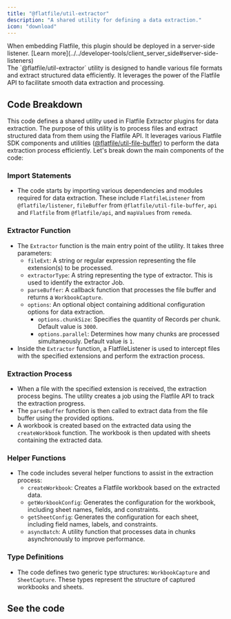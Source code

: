 ```yaml
---
title: "@flatfile/util-extractor"
description: "A shared utility for defining a data extraction."
icon: "download"
---
```


<Warning>
  When embedding Flatfile, this plugin should be deployed in a server-side
  listener. [Learn
  more](../../developer-tools/client_server_side#server-side-listeners)
</Warning>

<CardGroup cols={1}>
  <Card title="@flatfile/util-extractor" icon="download">
    <br />
    The `@flatfile/util-extractor` utility is designed to handle various file formats
    and extract structured data efficiently. It leverages the power of the Flatfile
    API to facilitate smooth data extraction and processing.
  </Card>
</CardGroup>

## Code Breakdown

This code defines a shared utility used in Flatfile Extractor plugins for data extraction. The purpose of this utility is to process files and extract structured data from them using the Flatfile API. It leverages various Flatfile SDK components and utilities ([@flatfile/util-file-buffer](./file-buffer)) to perform the data extraction process efficiently. Let's break down the main components of the code:

### **Import Statements**

- The code starts by importing various dependencies and modules required for data extraction. These include `FlatfileListener` from `@flatfile/listener`, `fileBuffer` from `@flatfile/util-file-buffer`, `api` and `Flatfile` from `@flatfile/api`, and `mapValues` from `remeda`.

### **Extractor Function**

- The `Extractor` function is the main entry point of the utility. It takes three parameters:
  - `fileExt`: A string or regular expression representing the file extension(s) to be processed.
  - `extractorType`: A string representing the type of extractor. This is used to identify the extractor Job.
  - `parseBuffer`: A callback function that processes the file buffer and returns a `WorkbookCapture`.
  - `options`: An optional object containing additional configuration options for data extraction.
    - `options.chunkSize`: Specifies the quantity of Records per chunk. Default value is `3000`.
    - `options.parallel`: Determines how many chunks are processed simultaneously. Default value is `1`.
- Inside the `Extractor` function, a FlatfileListener is used to intercept files with the specified extensions and perform the extraction process.

### **Extraction Process**

- When a file with the specified extension is received, the extraction process begins. The utility creates a job using the Flatfile API to track the extraction progress.
- The `parseBuffer` function is then called to extract data from the file buffer using the provided options.
- A workbook is created based on the extracted data using the `createWorkbook` function. The workbook is then updated with sheets containing the extracted data.

### **Helper Functions**

- The code includes several helper functions to assist in the extraction process:
  - `createWorkbook`: Creates a Flatfile workbook based on the extracted data.
  - `getWorkbookConfig`: Generates the configuration for the workbook, including sheet names, fields, and constraints.
  - `getSheetConfig`: Generates the configuration for each sheet, including field names, labels, and constraints.
  - `asyncBatch`: A utility function that processes data in chunks asynchronously to improve performance.

### **Type Definitions**

- The code defines two generic type structures: `WorkbookCapture` and `SheetCapture`. These types represent the structure of captured workbooks and sheets.

## See the code

<CardGroup cols={2}>
  <Card
    title="@flatfile/util-extractor"
    href="https://github.com/FlatFilers/flatfile-plugins/tree/main/utils/extractor"
    icon="github"
  ></Card>
</CardGroup>
